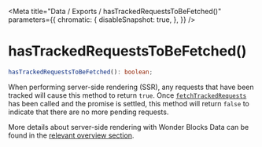 
<Meta
  title="Data / Exports / hasTrackedRequestsToBeFetched()"
  parameters={{
        chromatic: {
            disableSnapshot: true,
        },
    }}
/>

# hasTrackedRequestsToBeFetched()

```ts
hasTrackedRequestsToBeFetched(): boolean;
```

When performing server-side rendering (SSR), any requests that have been tracked will cause this method to return `true`. Once [`fetchTrackedRequests`](/docs/data-exports-fetchtrackedrequests--page) has been called and the promise is settled, this method will return `false` to indicate that there are no more pending requests.

More details about server-side rendering with Wonder Blocks Data can be found in the [relevant overview section](/docs/data-server-side-rendering-and-hydration--page).
